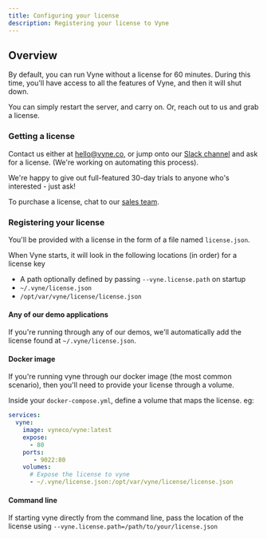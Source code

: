 ```yaml
---
title: Configuring your license
description: Registering your license to Vyne
---
```


## Overview

By default, you can run Vyne without a license for 60 minutes.
During this time, you'll have access to all the features of Vyne,
and then it will shut down.

You can simply restart the server, and carry on.  Or, reach out to us and grab a license.

### Getting a license

Contact us either at [hello@vyne.co](mailto:hello@vyne.co), or jump onto our [Slack channel](https://join.slack.com/t/vyne-dev/shared_invite/zt-697laanr-DHGXXak5slqsY9DqwrkzHg)
and ask for a license.  (We're working on automating this process).

We're happy to give out full-featured 30-day trials to anyone who's interested - just ask!

To purchase a license, chat to our [sales team](mailto:hello@vyne.co).

### Registering your license
You'll be provided with a license in the form of a file named `license.json`.

When Vyne starts, it will look in the following locations (in order) for a license key

 * A path optionally defined by passing `--vyne.license.path` on startup
 * `~/.vyne/license.json`
 * `/opt/var/vyne/license/license.json`


#### Any of our demo applications
If you're running through any of our demos, we'll automatically
add the license found at `~/.vyne/license.json`.

#### Docker image
If you're running vyne through our docker image (the most common scenario), then you'll need
to provide your license through a volume.

Inside your `docker-compose.yml`, define a volume that maps the license. eg:

```yaml
services:
  vyne:
    image: vyneco/vyne:latest
    expose:
      - 80
    ports:
       - 9022:80
    volumes:
      # Expose the license to vyne
      - ~/.vyne/license.json:/opt/var/vyne/license/license.json
```

#### Command line
If starting vyne directly from the command line, pass the location of the license using `--vyne.license.path=/path/to/your/license.json`

